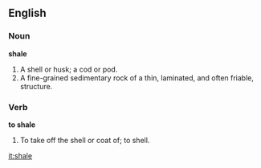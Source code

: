 ==English==

===Noun===

'''shale'''

#A shell or husk; a cod or pod.
#A fine-grained sedimentary rock of a thin, laminated, and often friable, structure.

===Verb===

'''to shale'''

#To take off the shell or coat of; to shell.

[[it:shale]]